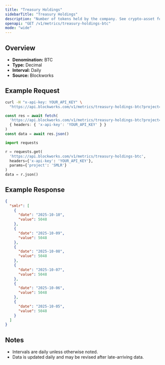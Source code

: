```yaml
---
title: "Treasury Holdings"
sidebarTitle: "Treasury Holdings"
description: "Number of tokens held by the company. See crypto-asset for asset indicator"
openapi: "GET /v1/metrics/treasury-holdings-btc"
mode: "wide"
---
```


## Overview

- **Denomination:** BTC
- **Type:** Decimal
- **Interval:** Daily
- **Source:** Blockworks

## Example Request

<CodeGroup>

```bash cURL
curl -H "x-api-key: YOUR_API_KEY" \
  "https://api.blockworks.com/v1/metrics/treasury-holdings-btc?project=SMLR"
```

```typescript TypeScript
const res = await fetch(
  'https://api.blockworks.com/v1/metrics/treasury-holdings-btc?project=SMLR',
  { headers: { 'x-api-key': 'YOUR_API_KEY' } }
)
const data = await res.json()
```

```python Python
import requests

r = requests.get(
  'https://api.blockworks.com/v1/metrics/treasury-holdings-btc',
  headers={'x-api-key': 'YOUR_API_KEY'},
  params={'project': 'SMLR'}
)
data = r.json()
```

</CodeGroup>

## Example Response

```json
{
  "smlr": [
    {
      "date": "2025-10-10",
      "value": 5048
    },
    {
      "date": "2025-10-09",
      "value": 5048
    },
    {
      "date": "2025-10-08",
      "value": 5048
    },
    {
      "date": "2025-10-07",
      "value": 5048
    },
    {
      "date": "2025-10-06",
      "value": 5048
    },
    {
      "date": "2025-10-05",
      "value": 5048
    }
  ]
}
```

## Notes
- Intervals are daily unless otherwise noted.
- Data is updated daily and may be revised after late-arriving data.